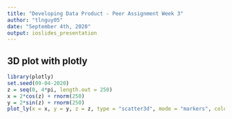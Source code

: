 ```yaml
---
title: "Developing Data Product - Peer Assignment Week 3"
author: "tlnguy05"
date: "September 4th, 2020"
output: ioslides_presentation
---
```


## 3D plot with plotly
```r
library(plotly)
set.seed(09-04-2020)
z = seq(0, 4*pi, length.out = 250)
x = 2*cos(z) + rnorm(250)
y = 2*sin(z) + rnorm(250)
plot_ly(x = x, y = y, z = z, type = "scatter3d", mode = "markers", color = x)

```